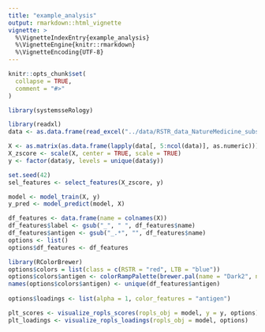 ```yaml
---
title: "example_analysis"
output: rmarkdown::html_vignette
vignette: >
  %\VignetteIndexEntry{example_analysis}
  %\VignetteEngine{knitr::rmarkdown}
  %\VignetteEncoding{UTF-8}
---
```


```r
knitr::opts_chunk$set(
  collapse = TRUE,
  comment = "#>"
)
```

```r
library(systemsseRology)
```

```r
library(readxl)
data <- as.data.frame(read_excel("../data/RSTR_data_NatureMedicine_subset.xlsx"))

X <- as.matrix(as.data.frame(lapply(data[, 5:ncol(data)], as.numeric)))
X_zscore <- scale(X, center = TRUE, scale = TRUE)
y <- factor(data$y, levels = unique(data$y))
```

```r
set.seed(42)
sel_features <- select_features(X_zscore, y)
```

```r
model <- model_train(X, y)
y_pred <- model_predict(model, X)
```

```r
df_features <- data.frame(name = colnames(X))
df_features$label <- gsub("_", " ", df_features$name)
df_features$antigen <- gsub("_.*", "", df_features$name)
options <- list()
options$df_features <- df_features
```

```r
library(RColorBrewer)
options$colors = list(class = c(RSTR = "red", LTB = "blue"))
options$colors$antigen <- colorRampPalette(brewer.pal(name = "Dark2", n = 8))(length(unique(df_features$antigen)))
names(options$colors$antigen) <- unique(df_features$antigen)
                                  
options$loadings <- list(alpha = 1, color_features = "antigen")

plt_scores <- visualize_ropls_scores(ropls_obj = model, y = y, options)
plt_loadings <- visualize_ropls_loadings(ropls_obj = model, options)
```


